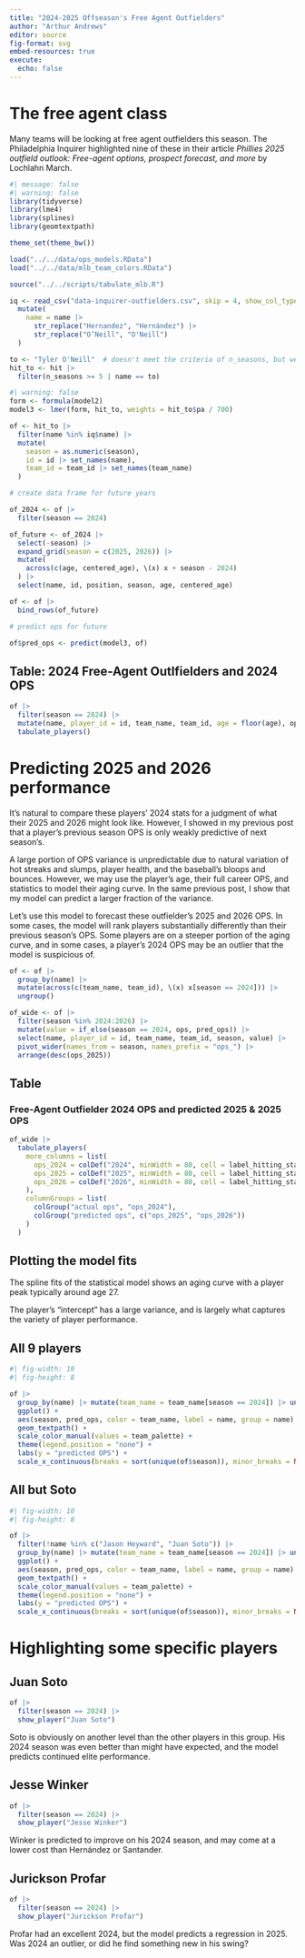 ```yaml
---
title: "2024-2025 Offseason's Free Agent Outfielders"
author: "Arthur Andrews"
editor: source
fig-format: svg
embed-resources: true
execute:
  echo: false
---
```


# The free agent class

Many teams will be looking at free agent outfielders this season.  The Philadelphia Inquirer highlighted nine of these in their article *Phillies 2025 outfield outlook: Free-agent options, prospect forecast, and more* by Lochlahn March.


```r
#| message: false
#| warning: false
library(tidyverse)
library(lme4)
library(splines)
library(geomtextpath)
```

```r
theme_set(theme_bw())
```

```r
load("../../data/ops_models.RData")
load("../../data/mlb_team_colors.RData")
```

```r
source("../../scripts/tabulate_mlb.R")
```

```r
iq <- read_csv("data-inquirer-outfielders.csv", skip = 4, show_col_types = FALSE) |> 
  mutate(
    name = name |> 
      str_replace("Hernandez", "Hernández") |> 
      str_replace("O’Neill", "O'Neill")
  )
```

```r
to <- "Tyler O'Neill"  # doesn't meet the criteria of n_seasons, but we must include him
hit_to <- hit |> 
  filter(n_seasons >= 5 | name == to)
```

```r
#| warning: false
form <- formula(model2)
model3 <- lmer(form, hit_to, weights = hit_to$pa / 700)
```

```r
of <- hit_to |> 
  filter(name %in% iq$name) |> 
  mutate(
    season = as.numeric(season), 
    id = id |> set_names(name),
    team_id = team_id |> set_names(team_name)
  )

# create data frame for future years

of_2024 <- of |> 
  filter(season == 2024)

of_future <- of_2024 |> 
  select(-season) |> 
  expand_grid(season = c(2025, 2026)) |> 
  mutate(
    across(c(age, centered_age), \(x) x + season - 2024)
  ) |> 
  select(name, id, position, season, age, centered_age)

of <- of |> 
  bind_rows(of_future)

# predict ops for future

of$pred_ops <- predict(model3, of)
```

## Table: 2024 Free-Agent Outlfielders and 2024 OPS
```r
of |> 
  filter(season == 2024) |> 
  mutate(name, player_id = id, team_name, team_id, age = floor(age), ops, .keep = "none") |> 
  tabulate_players()
```

# Predicting 2025 and 2026 performance

It's natural to compare these players' 2024 stats for a judgment of what their 2025 and 2026 might look like.  However, I showed in my previous post that a player's previous season OPS is only weakly predictive of next season's.  

A large portion of OPS variance is unpredictable due to natural variation of hot streaks and slumps, player health, and the baseball's bloops and bounces.  However, we may use the player's age, their full career OPS, and statistics to model their aging curve.  In the same previous post, I show that my model can predict a larger fraction of the variance.

Let's use this model to forecast these outfielder's 2025 and 2026 OPS.  In some cases, the model will rank players substantially differently than their previous season's OPS.  Some players are on a steeper portion of the aging curve, and in some cases, a player's 2024 OPS may be an outlier that the model is suspicious of.

```r
of <- of |> 
  group_by(name) |> 
  mutate(across(c(team_name, team_id), \(x) x[season == 2024])) |> 
  ungroup()
```

```r
of_wide <- of |> 
  filter(season %in% 2024:2026) |> 
  mutate(value = if_else(season == 2024, ops, pred_ops)) |> 
  select(name, player_id = id, team_name, team_id, season, value) |> 
  pivot_wider(names_from = season, names_prefix = "ops_") |> 
  arrange(desc(ops_2025))
```

## Table
### Free-Agent Outfielder 2024 OPS and predicted 2025 & 2025 OPS

```r
of_wide |> 
  tabulate_players(
    more_columns = list(
      ops_2024 = colDef("2024", minWidth = 80, cell = label_hitting_stat),
      ops_2025 = colDef("2025", minWidth = 80, cell = label_hitting_stat),
      ops_2026 = colDef("2026", minWidth = 80, cell = label_hitting_stat)
    ),
    columnGroups = list(
      colGroup("actual ops", "ops_2024"),
      colGroup("predicted ops", c("ops_2025", "ops_2026"))
    )
  )
```

## Plotting the model fits

The spline fits of the statistical model shows an aging curve with a player peak typically around age 27.

The player's "intercept" has a large variance, and is largely what captures the variety of player performance.

## All 9 players

```r
#| fig-width: 10
#| fig-height: 8

of |> 
  group_by(name) |> mutate(team_name = team_name[season == 2024]) |> ungroup() |> 
  ggplot() +
  aes(season, pred_ops, color = team_name, label = name, group = name) +
  geom_textpath() +
  scale_color_manual(values = team_palette) +
  theme(legend.position = "none") +
  labs(y = "predicted OPS") +
  scale_x_continuous(breaks = sort(unique(of$season)), minor_breaks = NULL)
```

## All but Soto
```r
#| fig-width: 10
#| fig-height: 8

of |> 
  filter(!name %in% c("Jason Heyward", "Juan Soto")) |> 
  group_by(name) |> mutate(team_name = team_name[season == 2024]) |> ungroup() |> 
  ggplot() +
  aes(season, pred_ops, color = team_name, label = name, group = name) +
  geom_textpath() +
  scale_color_manual(values = team_palette) +
  theme(legend.position = "none") +
  labs(y = "predicted OPS") +
  scale_x_continuous(breaks = sort(unique(of$season)), minor_breaks = NULL)
```

# Highlighting some specific players

::: {.grid}

::: {.g-col-4}

## Juan Soto

```r
of |> 
  filter(season == 2024) |> 
  show_player("Juan Soto")
```


Soto is obviously on another level than the other players in this group.  His 2024 season was even better than might have expected, and the model predicts continued elite performance.

:::
::: {.g-col-4}

## Jesse Winker

```r
of |> 
  filter(season == 2024) |> 
  show_player("Jesse Winker")
```

Winker is predicted to improve on his 2024 season, and may come at a lower cost than Hernández or Santander.  

:::
::: {.g-col-4}

## Jurickson Profar

```r
of |> 
  filter(season == 2024) |> 
  show_player("Jurickson Profar")
```

Profar had an excellent 2024, but the model predicts a regression in 2025.  Was 2024 an outlier, or did he find something new in his swing?

:::
:::